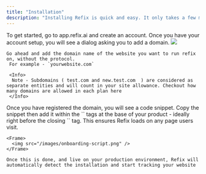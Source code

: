 ```yaml
---
title: "Installation"
description: "Installing Refix is quick and easy. It only takes a few minutes and even integrates seamlessly with no-code tools. "
---
```


<Steps>
  <Step title="Add your domain">
    To get started, go to app.refix.ai and create an account. Once you have your account setup, you will see a dialog asking you to add a domain.
    <Frame>
      <img src="/images/onboarding-popup.png" />
    </Frame>

    Go ahead and add the domain name of the website you want to run refix on, without the protocol.
     For example - `yourwebsite.com`

     <Info>
      Note - Subdomains ( test.com and new.test.com  ) are considered as separate entities and will count in your site allowance. Checkout how many domains are allowed in each plan here
     </Info>

  </Step>
  <Step title="Add the javascript snippet">
    Once you have registered the domain, you will see a code snippet. Copy the snippet then add it within the `<head>` tags at the base of your product - ideally right before the closing `</head>` tag. This ensures Refix loads on any page users visit.
 
    <Frame>
      <img src="/images/onboarding-script.png" />
    </Frame>

    Once this is done, and live on your production environment, Refix will automatically detect the installation and start tracking your website

  </Step>
  <Step title="That's it">
  </Step>
</Steps>
